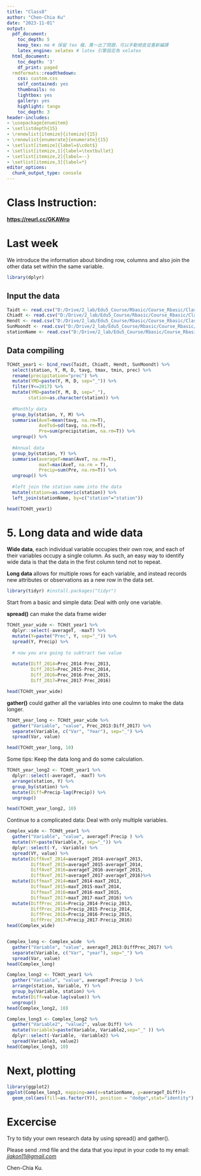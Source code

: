 ```yaml
---
title: "Class8"
author: "Chen-Chia Ku"
date: "2023-11-01"
output:
  pdf_document:
    toc_depth: 5
    keep_tex: no # 保留 tex 檔，萬一出了問題，可以手動檢查並重新編譯
    latex_engine: xelatex # latex 引擎設定為 xelatex
  html_document:
    toc_depth: '3'
    df_print: paged
  rmdformats::readthedown:
    css: custom.css
    self_contained: yes
    thumbnails: no
    lightbox: yes
    gallery: yes
    highlight: tango
    toc_depth: 3
header-includes:
- \usepackage{enumitem}
- \setlistdepth{15}
- \renewlist{itemize}{itemize}{15}
- \renewlist{enumerate}{enumerate}{15}
- \setlist[itemize]{label=$\cdot$}
- \setlist[itemize,1]{label=\textbullet}
- \setlist[itemize,2]{label=--}
- \setlist[itemize,3]{label=*}
editor_options:
  chunk_output_type: console
---
```


# Class Instruction:

[**https://reurl.cc/GKAWrp**](https://reurl.cc/GKAWrp)


# Last week
We introduce the information about binding row, columns and also join the other data set within the same variable. 

```r
library(dplyr)
```

## Input the data
```r
Taidt <- read.csv("D:/Drive/2_lab/Edu5_Course/Rbasic/Course_Rbasic/Class8/Taichung2013_2023.csv")
Chiadt <- read.csv("D:/Drive/2_lab/Edu5_Course/Rbasic/Course_Rbasic/Class8/Chiayi2013_2023.csv")
Hendt <- read.csv("D:/Drive/2_lab/Edu5_Course/Rbasic/Course_Rbasic/Class8/Henchun2013_2023.csv")
SunMoondt <- read.csv("D:/Drive/2_lab/Edu5_Course/Rbasic/Course_Rbasic/Class8/SunMoondt2013_2023.csv")
stationName <- read.csv("D:/Drive/2_lab/Edu5_Course/Rbasic/Course_Rbasic/Class8/StationName.csv", fileEncoding = "big5")
```

## Data compiling

```r
TCHdt_year1 <- bind_rows(Taidt, Chiadt, Hendt, SunMoondt) %>%
  select(station, Y, M, D, tavg, tmax, tmin, prec) %>%
  rename(precipitation="prec") %>%
  mutate(YMD=paste(Y, M, D, sep="_")) %>%
  filter(Y<=2017) %>%
  mutate(YMD=paste(Y, M, D, sep="_"), 
        station=as.character(station)) %>%
  
  #Monthly data
  group_by(station, Y, M) %>%
  summarise(AveT=mean(tavg, na.rm=T), 
            AveTsd=sd(tavg, na.rm=T),
            Pre=sum(precipitation, na.rm=T)) %>%
  ungroup() %>% 
  
  #Annual data
  group_by(station, Y) %>%
  summarise(averageT=mean(AveT, na.rm=T),
            maxT=max(AveT, na.rm = T),
            Precip=sum(Pre, na.rm=T)) %>%
  ungroup() %>%
  
  #left join the station name into the data
  mutate(station=as.numeric(station)) %>%
  left_join(stationName, by=c("station"="station"))

head(TCHdt_year1)
```


# 5. Long data and wide data

**Wide data**, each individual variable occupies their own row, and each of their variables occupy a single column. As such, an easy way to identify wide data is that the data in the first column tend not to repeat.

**Long data** allows for multiple rows for each variable, and instead records new attributes or observations as a new row in the data set.

```r
library(tidyr) #install.packages("tidyr")
```

Start from a basic and simple data: Deal with only one variable.

**spread()** can make the data frame wider
```r

TCHdt_year_wide <- TCHdt_year1 %>%
  dplyr::select(-averageT, -maxT) %>%
  mutate(Y=paste("Prec", Y, sep="_")) %>%
  spread(Y, Precip) %>%
  
  # now you are going to subtract two value
  
  mutate(Diff_2014=Prec_2014-Prec_2013, 
         Diff_2015=Prec_2015-Prec_2014,
         Diff_2016=Prec_2016-Prec_2015,
         Diff_2017=Prec_2017-Prec_2016)

head(TCHdt_year_wide)

```


**gather()** could gather all the variables into one coulmn to make the data longer.
```r

TCHdt_year_long <- TCHdt_year_wide %>%
  gather("Variable", "value", Prec_2013:Diff_2017) %>%
  separate(Variable, c("Var", "Year"), sep="_") %>%
  spread(Var, value)

head(TCHdt_year_long, 10)

```
  
Some tips: Keep the data long and do some calculation.  
```r
TCHdt_year_long2 <- TCHdt_year1 %>%
  dplyr::select(-averageT, -maxT) %>%
  arrange(station, Y) %>%
  group_by(station) %>%
  mutate(Diff=Precip-lag(Precip)) %>%
  ungroup()

head(TCHdt_year_long2, 10)

```


Continue to a complicated data: Deal with only multiple variables.

```r
Complex_wide <- TCHdt_year1 %>%
  gather("Variable", "value", averageT:Precip ) %>%
  mutate(VY=paste(Variable,Y, sep="_")) %>%
  dplyr::select(-Y, -Variable) %>%
  spread(VY, value) %>%
  mutate(DiffAveT_2014=averageT_2014-averageT_2013, 
         DiffAveT_2015=averageT_2015-averageT_2014,
         DiffAveT_2016=averageT_2016-averageT_2015,
         DiffAveT_2017=averageT_2017-averageT_2016)%>%
  mutate(DiffmaxT_2014=maxT_2014-maxT_2013, 
         DiffmaxT_2015=maxT_2015-maxT_2014,
         DiffmaxT_2016=maxT_2016-maxT_2015,
         DiffmaxT_2017=maxT_2017-maxT_2016) %>%
  mutate(DiffPrec_2014=Precip_2014-Precip_2013,
         DiffPrec_2015=Precip_2015-Precip_2014,
         DiffPrec_2016=Precip_2016-Precip_2015,
         DiffPrec_2017=Precip_2017-Precip_2016)
head(Complex_wide)


Complex_long <- Complex_wide  %>%
  gather("Variable", "value", averageT_2013:DiffPrec_2017) %>%
  separate(Variable, c("Var", "year"), sep="_") %>%
  spread(Var, value)
head(Complex_long)

Complex_long2 <- TCHdt_year1 %>%
  gather("Variable", "value", averageT:Precip ) %>%
  arrange(station, Variable, Y) %>%
  group_by(Variable, station) %>%
  mutate(Diff=value-lag(value)) %>%
  ungroup()  
head(Complex_long2, 10)

Complex_long3 <- Complex_long2 %>%
  gather("Variable2", "value2", value:Diff) %>%
  mutate(Variable3=paste(Variable, Variable2,sep="_" )) %>%
  dplyr::select(-Variable, -Variable2) %>%
  spread(Variable3, value2)
head(Complex_long3, 10)


```

# Next, plotting

```r
library(ggplot2)
ggplot(Complex_long3, mapping=aes(x=stationName, y=averageT_Diff))+
  geom_col(aes(fill=as.factor(Y)), position = "dodge",stat="identity")

```

# Excercise
Try to tidy your own research data by using spread() and gather().

Please send .rmd file and the data that you input in your code to my email: [*jjakon11\@gmail.com*](mailto:jjakon11@gmail.com){.email}

Chen-Chia Ku.



